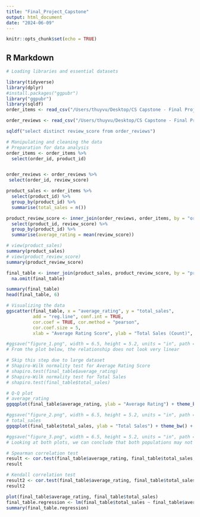 ```yaml
---
title: "Final_Project_Capstone"
output: html_document
date: "2024-06-09"
---
```


```r
knitr::opts_chunk$set(echo = TRUE)
```

## R Markdown

```r
# Loading libraries and essential datasets

library(tidyverse)
library(dplyr)
#install.packages("ggpubr")
library("ggpubr")
library(sqldf)
order_items <- read_csv("/Users/thuyvu/Desktop/CS Capstone - Final Project/archive/olist_order_items_dataset.csv")

order_reviews <- read_csv("/Users/thuyvu/Desktop/CS Capstone - Final Project/archive/olist_order_reviews_dataset.csv")

sqldf("select distinct review_score from order_reviews")
```

```r
# Manipulating and cleaning the data
# Preparation for data analysis
order_items <- order_items %>%
  select(order_id, product_id)


order_reviews <- order_reviews %>%
 select(order_id, review_score)

product_sales <- order_items %>%
  select(product_id) %>%
  group_by(product_id) %>%
  summarise(total_sales = n())

product_review_score <- inner_join(order_reviews, order_items, by = "order_id") %>%
  select(product_id, review_score) %>%
  group_by(product_id) %>%
  summarise(average_rating = mean(review_score))

# view(product_sales)
summary(product_sales)
# view(product_review_score)
summary(product_review_score)

final_table <- inner_join(product_sales, product_review_score, by = "product_id") %>%
  na.omit(final_table)
```

```r
summary(final_table)
head(final_table, 6)
```

```r
# Visualizing the data
ggscatter(final_table, x = "average_rating", y = "total_sales", 
          add = "reg.line", conf.int = TRUE, 
          cor.coef = TRUE, cor.method = "pearson",
          cor.coef.size = 5,
          xlab = "Average Rating Score", ylab = "Total Sales (Count)", ggtheme = theme_bw()) + theme(text = element_text(face = "bold", size = 14), axis.text=element_text(size=14))

#ggsave("figure_1.png", width = 6.5, height = 5.2, units = "in", path = "/Users/thuyvu/Desktop/CS Capstone - Final Project/figures")
# From the plot below, the relationship does not look very linear
```
```r
# Skip this step due to large dataset
# Shapiro-Wilk normality test for Average Rating Score
# shapiro.test(final_table$average_rating)
# Shapiro-Wilk normality test for Total Sales
# shapiro.test(final_table$total_sales)
```

```r
# Q-Q plot 
# average_rating
ggqqplot(final_table$average_rating, ylab = "Average Rating") + theme_bw() + theme(text = element_text(face = "bold", size = 14), axis.text=element_text(size=14))

#ggsave("figure_2.png", width = 6.5, height = 5.2, units = "in", path = "/Users/thuyvu/Desktop/CS Capstone - Final Project/figures")
# total_sales
ggqqplot(final_table$total_sales, ylab = "Total Sales") + theme_bw() + theme(text = element_text(face = "bold", size = 14), axis.text=element_text(size=14))

#ggsave("figure_3.png", width = 6.5, height = 5.2, units = "in", path = "/Users/thuyvu/Desktop/CS Capstone - Final Project/figures")
# Looking at both plots, we can conclude that both populations may not come from normal distributions.Therefore, we will use Spearman and Kendall rank-based correlation tests, instead of Pearson.
```

```r
# Spearman correlation test
result <- cor.test(final_table$average_rating, final_table$total_sales, method = "spearman")
result
```

```r
# Kendall correlation test
result2 <- cor.test(final_table$average_rating, final_table$total_sales, method = "kendall")
result2
```

```r
plot(final_table$average_rating, final_table$total_sales)
final_table.regression <- lm(final_table$total_sales ~ final_table$average_rating, data = final_table)
summary(final_table.regression)
```


